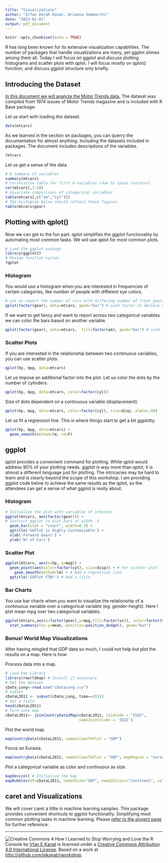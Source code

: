 ```yaml
---
title: "Visualizations"
author: "Irfan Emrah Kanat, Arianna Sammarchi"
date: "2023-02-01"
output: pdf_document
---
```


```r
knitr::opts_chunk$set(echo = TRUE)
```

R has long been known for its extensive visualization capabilities. The number of packages that handle visualizations are many, yet ggplot shines among them all. Today I will focus on ggplot and discuss plotting histograms and scatter plots with qplot. I will focus mostly on qplot() function, and discuss ggplot structure only briefly.

## Introducing the Dataset

[In this document we will analyze the Motor Trends data.](http://www.jstor.org/stable/2530428) The dataset was compiled from 1974 issues of Motor Trends magazine and is included with R Base package.

Let us start with loading the dataset.

```r
data(mtcars)
```

As we learned in the section on packages, you can querry the documentation for almost anything. Including the datasets included in packages. The document includes descriptions of the variables.

```r
?mtcars
```

Let us get a sense of the data.

```r
# A summary of variables
summary(mtcars)
# Correlation table for first 4 variables (due to space concerns)
cor(mtcars[,1:4])
# bivariate comparisons of categorical variables
table(mtcars[,c("am","cyl")])
# The histogram below should reflect these figures. 
table(mtcars$gear)
```

## Plotting with qplot()

Now we can get to the fun part. qplot simplifies the ggplot functionality by automating most common tasks. We will use qplot for most common plots.

```r
# Load the ggplot package
library(ggplot2)
# Review function syntax
?qplot
```

### Histogram

You would use a histogram when you are interested in frequencies of certain categories, like number of people with different eye colors.

```r
# Let us report the number of cars with differing number of front gears
qplot(factor(gear), data=mtcars, geom="bar") # used factor to declare categorical
```

If we want to get fancy and want to report across two categorical variables we can color the bars based on another variable.

```r
qplot(factor(gear), data=mtcars,  fill=factor(am), geom="bar") # used factor to declare categorical
```

### Scatter Plots

If you are interested in the relationship between two continuous variables, you can use scatter plots.

```r
qplot(hp, mpg, data=mtcars)
```

Let us impose an additional factor into the plot. Let us color the dots by the number of cylinders.

```r
qplot(hp, mpg, data=mtcars, color=factor(cyl))
```

Size of dots dependent on a continuous variable (displacement).

```r
qplot(hp, mpg, data=mtcars, color=factor(cyl), size=disp, alpha=.08)
```

Let us fit a regression line. This is where things start to get a bit ggplotty.

```r
qplot(hp, mpg, data=mtcars) + 
  geom_smooth(method=lm, sd=F)
```

## ggplot

qplot provides a convenient command for plotting. While qplot would address 90% of your plotting needs. ggplot is way more than qplot, it is almost a different language just for plotting. The intricacies may be hard to learn and is clearly beyond the scope of this workshop. I am providing ggplot code below to achieve the same results as the qplot, so the attendees can get a sense of what ggplot is really about.

### Histogram

```r
# Initialize the plot with variables of interest
ggplot(mtcars, aes(factor(gear))) +  
# Instruct ggplot to plot bars of width .3
  geom_bar(stat = "count", width=0.3) +
  ggtitle('GGPlot is Highly Customizable') +
  xlab('Forward Gears') +
  ylab('Nr of Cars') 
```

### Scatter Plot

```r
ggplot(mtcars, aes(x=hp, y=mpg)) +  
  geom_point(aes(color=factor(cyl), size=disp)) + # For scatter plot
	geom_smooth(method=lm) + # Add a regression line
  ggtitle('GGPlot FTW!') # Add a title
```

### Bar Charts

You use bar charts when you want to visualize the relationship of a continuous variable over a categorical variable (eg. gender-height). Here I plot mean mpg over two categorical variables.

```r
ggplot(mtcars,aes(x=factor(gear),y=mpg,fill=factor(vs)), color=factor(vs)) +  
  stat_summary(fun.y=mean, position=position_dodge(), geom="bar")
```

### Bonus! World Map Visualizations

After having mingled that GDP data so much, I could not help but plot the results on a map. Here is how:

Process data into a map.

```r
# Load the Library
library(rworldmap) # Install if necessary
# Get the dataset
cData_Long<-read.csv("cDataLong.csv")
# Subset
cDataL2011 <- subset(cData_Long, time==2011)
# Get a taste
head(cDataL2011)
# Turn into map
cDataL2011<- joinCountryData2Map(cDataL2011, joinCode = "ISO2",
                                 nameJoinColumn = 'ISO2')
```

Plot the world map.

```r
mapCountryData(cDataL2011, nameColumnToPlot = "GDP")
```

Focus on Eurasia.

```r
mapCountryData(cDataL2011, nameColumnToPlot = "GDP", mapRegion = "eurasia")
```

Plot a categorical variable as color and continuous as size.

```r
mapDevice() # Initialize the map
mapBubbles(dF=cDataL2011, nameZSize="GDP", nameZColour="Continent", colourPalette="rainbow", oceanCol="lightblue", landCol="wheat", alpha = .8)
```

## caret and Visualizations

We will cover caret a little in machine learning samples. This package provides convenient shortcuts to ggplot functionality. Simplifying most common plotting tasks in machine learning. Please [refer to the project page](http://topepo.github.io/caret/visualizations.html) for further reference.

------------------------------------------------------------------------

![Creative Commons 4](figures/cc.png) How I Learned to Stop Worrying and Love the R Console by [Irfan E Kanat](http://irfankanat.com) is licensed under a [Creative Commons Attribution 4.0 International License](http://creativecommons.org/licenses/by/4.0/). Based on a work at <http://github.com/iekanat/rworkshop>.
